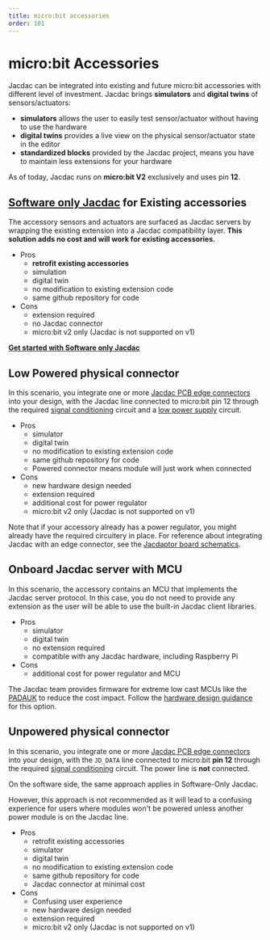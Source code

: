 ```yaml
---
title: micro:bit accessories
order: 101
---
```


# micro:bit Accessories

Jacdac can be integrated into existing and future micro:bit accessories with different level of investment.
Jacdac brings **simulators** and **digital twins** of sensors/actuators:

-   **simulators** allows the user to easily test sensor/actuator without having to use the hardware
-   **digital twins** provides a live view on the physical sensor/actuator state in the editor
-   **standardized blocks** provided by the Jacdac project, means you have to maintain less extensions for your hardware

As of today, Jacdac runs on **micro:bit V2** exclusively and uses pin **12**.

## [Software only Jacdac](/ddk/microbit/software-only-accessory/) for Existing accessories

The accessory sensors and actuators are surfaced as Jacdac servers by wrapping the existing extension into a Jacdac compatibility layer.
**This solution adds no cost and will work for existing accessories.**

-   Pros
    -   **retrofit existing accessories**
    -   simulation
    -   digital twin
    -   no modification to existing extension code
    -   same github repository for code
-   Cons
    -   extension required
    -   no Jacdac connector
    -   micro:bit v2 only (Jacdac is not supported on v1)

**[Get started with Software only Jacdac](/ddk/microbit/software-only-accessory/)**

## Low Powered physical connector

In this scenario, you integrate one or more [Jacdac PCB edge connectors](/ddk/design/electro-mechanical#pcb-edge-connector) into your design, 
with the Jacdac line connected to micro:bit pin 12 through the required [signal conditioning](/ddk/design/electrical#signalling) circuit
and a [low power supply](/ddk/design/electrical#overview-of-jacdac-power-sharing) circuit.

-   Pros
    -   simulator
    -   digital twin
    -   no modification to existing extension code
    -   same github repository for code
    -   Powered connector means module will just work when connected
-   Cons
    -   new hardware design needed
    -   extension required
    -   additional cost for power regulator
    -   micro:bit v2 only (Jacdac is not supported on v1)

Note that if your accessory already has a power regulator, you might already have the required circuitery in place.
For reference about integrating Jacdac with an edge connector, see the [Jacdaptor board schematics](https://github.com/microsoft/jacdac-ddk/tree/main/electronics/deprecated_form_factor/altium_deprecated/reference-designs/JacdacMicroBitShieldLP%2029-0.6).

## Onboard Jacdac server with MCU

In this scenario, the accessory contains an MCU that implements the Jacdac server protocol.
In this case, you do not need to provide any extension as the user will be able to use the built-in Jacdac client libraries.

-   Pros
    -   simulator
    -   digital twin
    -   no extension required
    -   compatible with any Jacdac hardware, including Raspberry Pi
-   Cons
    -   additional cost for power regulator and MCU

The Jacdac team provides firmware for extreme low cast MCUs like the [PADAUK](https://github.com/microsoft/jacdac-padauk) to reduce the cost impact. Follow the [hardware design guidance](/ddk/design/) for this option.

## Unpowered physical connector

In this scenario, you integrate one or more [Jacdac PCB edge connectors](/ddk/design/electro-mechanical#pcb-edge-connector) into your design, 
with the `JD_DATA` line connected to micro:bit **pin 12** through the required [signal conditioning](/ddk/design/electrical#signalling) circuit. The power line is **not** connected.

On the software side, the same approach applies in Software-Only Jacdac.

However, this approach is not recommended as it will lead
to a confusing experience for users where modules won't be powered unless another power module
is on the Jacdac line.

-   Pros
    -   retrofit existing accessories
    -   simulator
    -   digital twin
    -   no modification to existing extension code
    -   same github repository for code
    -   Jacdac connector at minimal cost
-   Cons
    -   Confusing user experience
    -   new hardware design needed
    -   extension required
    -   micro:bit v2 only (Jacdac is not supported on v1)